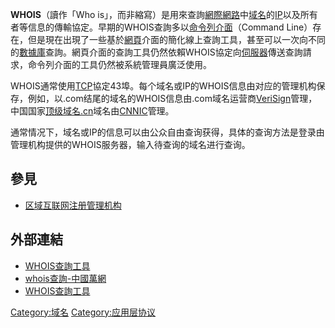 {{NoteTA|G1=IT}}

{{Expand |time=2008-09-19T14:21:14+00:00 }}<!-- 本调用由 {{subst:Expand/auto}} 自动产生。 -->
{{Expand English|WHOIS}}

'''WHOIS'''（讀作「Who is」，而非縮寫）是用來查詢[[網際網路|網際網路]]中[[域名|域名]]的[[IP地址|IP]]以及所有者等信息的傳輸協定。早期的WHOIS查詢多以[[命令列介面|命令列介面]]（Command Line）存在，但是現在出現了一些基於[[網頁|網頁]]介面的簡化線上查詢工具，甚至可以一次向不同的[[數據庫|數據庫]]查詢。網頁介面的查詢工具仍然依賴WHOIS協定向[[伺服器|伺服器]]傳送查詢請求，命令列介面的工具仍然被系統管理員廣泛使用。

WHOIS通常使用[[传输控制协议|TCP]]協定43埠。每个域名或IP的WHOIS信息由对应的管理机构保存，例如，以.com结尾的域名的WHOIS信息由.com域名运营商[[VeriSign|VeriSign]]管理，中国国家[[顶级域名|顶级域名]][[.cn|.cn]]域名由[[CNNIC|CNNIC]]管理。

通常情况下，域名或IP的信息可以由公众自由查询获得，具体的查询方法是登录由管理机构提供的WHOIS服务器，输入待查询的域名进行查询。

== 參見 ==
* [[区域互联网注册管理机构|区域互联网注册管理机构]]

== 外部連結 ==
* [https://www.who.is/ WHOIS查詢工具] {{Wayback|url=https://www.who.is/ |date=20220518081150 }} {{en icon}}
* [https://whois.aliyun.com/ whois查詢-中國萬網] {{Wayback|url=https://whois.aliyun.com/ |date=20220503050405 }} {{zh-hans}}
* [https://domain.cloudmax.com.tw/whois-search.php WHOIS查詢工具] {{Wayback|url=https://domain.cloudmax.com.tw/whois-search.php |date=20210613115843 }} {{zh-hant}}

[[Category:域名|Category:域名]]
[[Category:应用层协议|Category:应用层协议]]